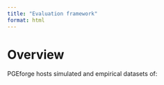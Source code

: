 ```yaml
---
title: "Evaluation framework"
format: html
---
```

# Overview

PGEforge hosts simulated and empirical datasets of:

